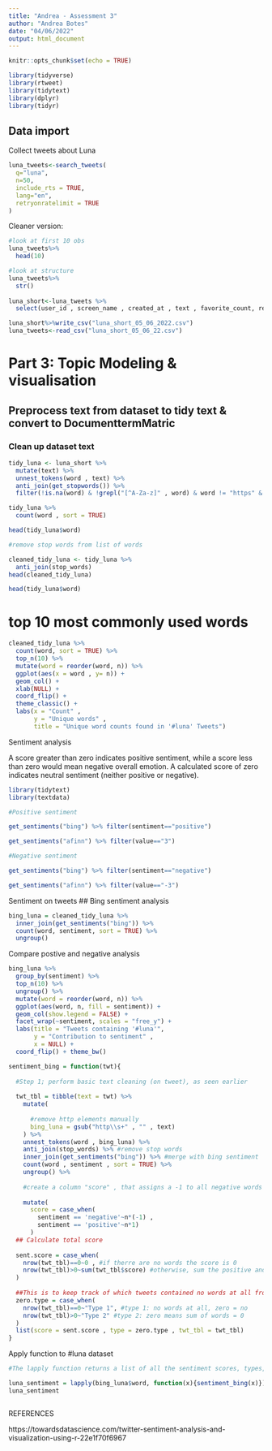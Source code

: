 ```yaml
---
title: "Andrea - Assessment 3"
author: "Andrea Botes"
date: "04/06/2022"
output: html_document
---
```


```r
knitr::opts_chunk$set(echo = TRUE)

library(tidyverse)
library(rtweet)
library(tidytext)
library(dplyr)
library(tidyr)
```

## Data import

Collect tweets about Luna

```r

luna_tweets<-search_tweets(
  q="luna",
  n=50,
  include_rts = TRUE,
  lang="en",
  retryonratelimit = TRUE
)

```

Cleaner version:

```r
#look at first 10 obs
luna_tweets%>%
  head(10)

#look at structure
luna_tweets%>%
  str()
  
luna_short<-luna_tweets %>%
  select(user_id , screen_name , created_at , text , favorite_count, retweet_count, urls_expanded_url, hashtags, mentions_screen_name, location)

luna_short%>%write_csv("luna_short_05_06_2022.csv")
luna_tweets<-read_csv("luna_short_05_06_22.csv")
```

# Part 3: Topic Modeling & visualisation
  
## Preprocess text from dataset to tidy text & convert to DocumenttermMatric

### Clean up dataset text

```r
tidy_luna <- luna_short %>%
  mutate(text) %>%
  unnest_tokens(word , text) %>%
  anti_join(get_stopwords()) %>%
  filter(!is.na(word) & !grepl("[^A-Za-z]" , word) & word != "https" & word !="na")

tidy_luna %>%
  count(word , sort = TRUE)

```


```r
head(tidy_luna$word)

#remove stop words from list of words

cleaned_tidy_luna <- tidy_luna %>%
  anti_join(stop_words)
head(cleaned_tidy_luna)

head(tidy_luna$word)

```

# top 10 most commonly used words

```r
cleaned_tidy_luna %>%
  count(word, sort = TRUE) %>%
  top_n(10) %>%
  mutate(word = reorder(word, n)) %>%
  ggplot(aes(x = word , y= n)) +
  geom_col() +
  xlab(NULL) +
  coord_flip() +
  theme_classic() +
  labs(x = "Count" , 
       y = "Unique words" , 
       title = "Unique word counts found in '#luna' Tweets")

```

Sentiment analysis

A score greater than zero indicates positive sentiment, while a score less than zero would mean negative overall emotion. A calculated score of zero indicates neutral sentiment (neither positive or negative).

```r
library(tidytext)
library(textdata)

#Positive sentiment

get_sentiments("bing") %>% filter(sentiment=="positive")

get_sentiments("afinn") %>% filter(value=="3")

```



```r
#Negative sentiment

get_sentiments("bing") %>% filter(sentiment=="negative")

get_sentiments("afinn") %>% filter(value=="-3")


```

Sentiment on tweets
## Bing sentiment analysis

```r
bing_luna = cleaned_tidy_luna %>%
  inner_join(get_sentiments("bing")) %>%
  count(word, sentiment, sort = TRUE) %>%
  ungroup()
```

Compare postive and negative analysis
```r
bing_luna %>%
  group_by(sentiment) %>%
  top_n(10) %>%
  ungroup() %>%
  mutate(word = reorder(word, n)) %>%
  ggplot(aes(word, n, fill = sentiment)) + 
  geom_col(show.legend = FALSE) +
  facet_wrap(~sentiment, scales = "free_y") +
  labs(title = "Tweets containing '#luna'", 
       y = "Contribution to sentiment" , 
       x = NULL) +
  coord_flip() + theme_bw()
```
```r
sentiment_bing = function(twt){
  
  #Step 1; perform basic text cleaning (on tweet), as seen earlier
  
  twt_tbl = tibble(text = twt) %>%
    mutate(
      
      #remove http elements manually
      bing_luna = gsub("http\\s+" , "" , text)
    ) %>%
    unnest_tokens(word , bing_luna) %>%
    anti_join(stop_words) %>% #remove stop words
    inner_join(get_sentiments("bing")) %>% #merge with bing sentiment
    count(word , sentiment , sort = TRUE) %>%
    ungroup() %>%
    
    #create a column "score" , that assigns a -1 to all negative words and a 1 to positive words
    
    mutate(
      score = case_when(
        sentiment == 'negative'~n*(-1) , 
        sentiment == 'positive'~n*1)
      )
  ## Calculate total score
  
  sent.score = case_when(
    nrow(twt_tbl)==0~0 , #if therre are no words the score is 0
    nrow(twt_tbl)>0~sum(twt_tbl$score) #otherwise, sum the positive and negatives
  )
  
  ##This is to keep track of which tweets contained no words at all from the bing list
  zero.type = case_when(
    nrow(twt_tbl)==0~"Type 1", #type 1: no words at all, zero = no
    nrow(twt_tbl)>0~"Type 2" #type 2: zero means sum of words = 0
  )
  list(score = sent.score , type = zero.type , twt_tbl = twt_tbl)
}
```

Apply function to #luna dataset

```r
#The lapply function returns a list of all the sentiment scores, types, and tables of the tweets

luna_sentiment = lapply(bing_luna$word, function(x){sentiment_bing(x)})
luna_sentiment
```
```r

```

REFERENCES

https://towardsdatascience.com/twitter-sentiment-analysis-and-visualization-using-r-22e1f70f6967
